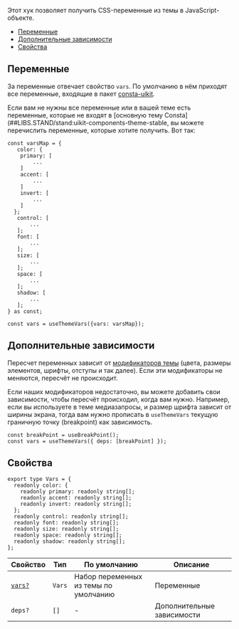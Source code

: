 
Этот хук позволяет получить CSS-переменные из темы в JavaScript-объекте.

<MdxMenu>

- [Переменные](#переменные)
- [Дополнительные зависимости](#дополнительные-зависимости)
- [Свойства](#свойства)

</MdxMenu>

## Переменные

За переменные отвечает свойство `vars`. По умолчанию в нём приходят все переменные, входящие
в пакет [consta-uikit](https://github.com/consta-design-system/uikit).

Если вам не нужны все переменные или в вашей теме есть переменные, которые не входят
в [основную тему Consta](##LIBS.STAND/stand:uikit-components-theme-stable, вы можете перечислить переменные,
которые хотите получить. Вот так:

```tsx
const varsMap = {
   color: {
    primary: [
        ...
    ]
    accent: [
        ...
    ]
    invert: [
        ...
    ]
  };
   control: [
       ...
   ];
   font: [
       ...
   ];
   size: [
       ...
   ];
   space: [
       ...
   ];
   shadow: [
       ...
   ];
} as const;

const vars = useThemeVars({vars: varsMap});
```

## Дополнительные зависимости

Пересчет переменных зависит от [модификаторов темы](##LIBS.STAND.TAB/tab:dev/stand:uikit-components-theme-stable/hash:модификаторы) (цвета, размеры элементов, шрифты, отступы и так далее). Если эти модификаторы не меняются, пересчёт не происходит.

Если наших модификаторов недостаточно, вы можете добавить свои зависимости,
чтобы пересчёт происходил, когда вам нужно. Например, если вы используете в теме медиазапросы, и размер шрифта зависит от ширины экрана, тогда вам нужно прописать в `useThemeVars` текущую граничную точку (breakpoint) как зависимость.

```tsx
const breakPoint = useBreakPoint();
const vars = useThemeVars({ deps: [breakPoint] });
```

## Свойства

```tsx
export type Vars = {
  readonly color: {
    readonly primary: readonly string[];
    readonly accent: readonly string[];
    readonly invert: readonly string[];
  };
  readonly control: readonly string[];
  readonly font: readonly string[];
  readonly size: readonly string[];
  readonly space: readonly string[];
  readonly shadow: readonly string[];
};
```

| Свойство               | Тип    | По умолчанию                          | Описание                   |
| ---------------------- | ------ | ------------------------------------- | -------------------------- |
| [`vars?`](#переменные) | `Vars` | Набор переменных из темы по умолчанию | Переменные                 |
| `deps?`                | `[]`   | -                                     | Дополнительные зависимости |
